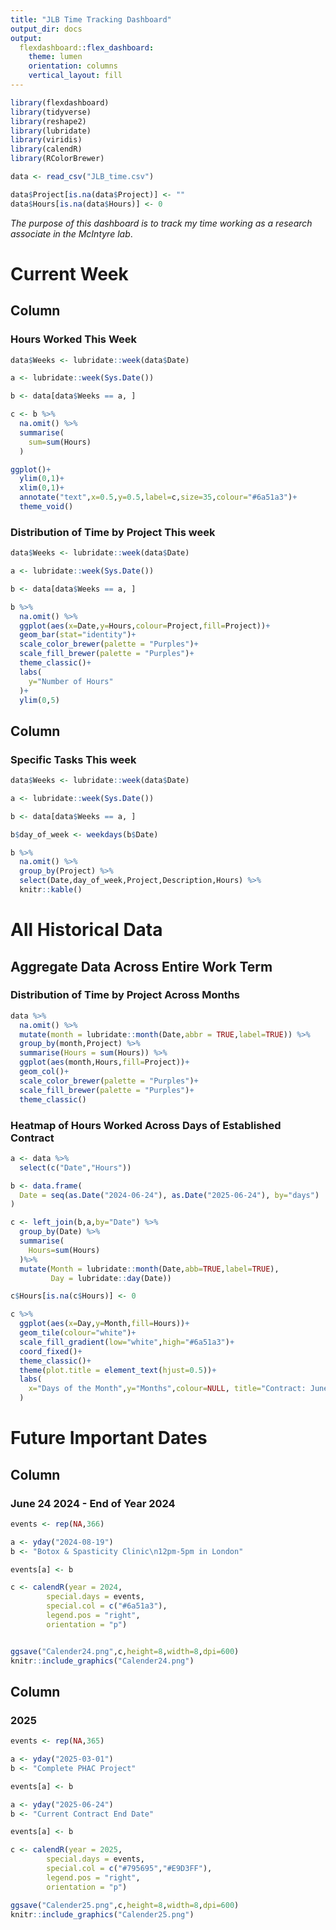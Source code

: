 ```yaml
---
title: "JLB Time Tracking Dashboard"
output_dir: docs
output:
  flexdashboard::flex_dashboard:
    theme: lumen
    orientation: columns
    vertical_layout: fill
---
```


```r
library(flexdashboard)
library(tidyverse)
library(reshape2)
library(lubridate)
library(viridis) 
library(calendR)
library(RColorBrewer)

data <- read_csv("JLB_time.csv")

data$Project[is.na(data$Project)] <- ""
data$Hours[is.na(data$Hours)] <- 0
```

*The purpose of this dashboard is to track my time working as a research associate in the McIntyre lab*.

Current Week
=======================================================================

Column {data-width=250}
-----------------------------------------------------------------------

### Hours Worked This Week 

```r
data$Weeks <- lubridate::week(data$Date)

a <- lubridate::week(Sys.Date())

b <- data[data$Weeks == a, ]

c <- b %>%
  na.omit() %>%
  summarise(
    sum=sum(Hours)
  )

ggplot()+
  ylim(0,1)+
  xlim(0,1)+
  annotate("text",x=0.5,y=0.5,label=c,size=35,colour="#6a51a3")+
  theme_void()
```

### Distribution of Time by Project This week 

```r
data$Weeks <- lubridate::week(data$Date)

a <- lubridate::week(Sys.Date())

b <- data[data$Weeks == a, ]

b %>%
  na.omit() %>%
  ggplot(aes(x=Date,y=Hours,colour=Project,fill=Project))+
  geom_bar(stat="identity")+
  scale_color_brewer(palette = "Purples")+
  scale_fill_brewer(palette = "Purples")+
  theme_classic()+
  labs(
    y="Number of Hours"
  )+
  ylim(0,5)
```

Column {data-width=350}
-----------------------------------------------------------------------

### Specific Tasks This week

```r
data$Weeks <- lubridate::week(data$Date)

a <- lubridate::week(Sys.Date())

b <- data[data$Weeks == a, ]

b$day_of_week <- weekdays(b$Date)

b %>%
  na.omit() %>%
  group_by(Project) %>%
  select(Date,day_of_week,Project,Description,Hours) %>%
  knitr::kable()
```

All Historical Data
=======================================================================

Aggregate Data Across Entire Work Term {data-width=350}
-----------------------------------------------------------------------

### Distribution of Time by Project Across Months 

```r
data %>%
  na.omit() %>%
  mutate(month = lubridate::month(Date,abbr = TRUE,label=TRUE)) %>% 
  group_by(month,Project) %>%
  summarise(Hours = sum(Hours)) %>%
  ggplot(aes(month,Hours,fill=Project))+
  geom_col()+
  scale_color_brewer(palette = "Purples")+
  scale_fill_brewer(palette = "Purples")+
  theme_classic()
```

### Heatmap of Hours Worked Across Days of Established Contract

```r
a <- data %>%
  select(c("Date","Hours"))

b <- data.frame(
  Date = seq(as.Date("2024-06-24"), as.Date("2025-06-24"), by="days")
)

c <- left_join(b,a,by="Date") %>%
  group_by(Date) %>%
  summarise(
    Hours=sum(Hours)
  )%>%
  mutate(Month = lubridate::month(Date,abb=TRUE,label=TRUE),
         Day = lubridate::day(Date))

c$Hours[is.na(c$Hours)] <- 0

c %>%
  ggplot(aes(x=Day,y=Month,fill=Hours))+
  geom_tile(colour="white")+
  scale_fill_gradient(low="white",high="#6a51a3")+
  coord_fixed()+
  theme_classic()+
  theme(plot.title = element_text(hjust=0.5))+
  labs(
    x="Days of the Month",y="Months",colour=NULL, title="Contract: June 2024 - June 2025"
  )
```

Future Important Dates
=====================================================================

Column {data-width=500}
---------------------------------------------------------------------

### June 24 2024 - End of Year 2024

```r

events <- rep(NA,366)

a <- yday("2024-08-19")
b <- "Botox & Spasticity Clinic\n12pm-5pm in London"

events[a] <- b

c <- calendR(year = 2024,
        special.days = events,
        special.col = c("#6a51a3"),
        legend.pos = "right",
        orientation = "p")


ggsave("Calender24.png",c,height=8,width=8,dpi=600)
knitr::include_graphics("Calender24.png")
```

Column {data-width=500}
---------------------------------------------------------------------

### 2025

```r

events <- rep(NA,365)

a <- yday("2025-03-01")
b <- "Complete PHAC Project"

events[a] <- b

a <- yday("2025-06-24")
b <- "Current Contract End Date"

events[a] <- b

c <- calendR(year = 2025,
        special.days = events,
        special.col = c("#795695","#E9D3FF"),
        legend.pos = "right",
        orientation = "p")

ggsave("Calender25.png",c,height=8,width=8,dpi=600)
knitr::include_graphics("Calender25.png")
```



